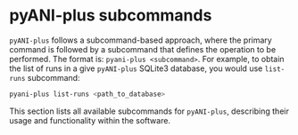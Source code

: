 # pyANI-plus subcommands {#subcommands}

`pyANI-plus` follows a subcommand-based approach, where the primary command is followed by a subcommand that defines the operation to be performed. The format is: `pyani-plus <subcommand>`. For example, to obtain the list of runs in a give `pyANI-plus` SQLite3 database, you would use `list-runs` subcommand:

```bash
pyani-plus list-runs <path_to_database>
```

This section lists all available subcommands for `pyANI-plus`, describing their usage and functionality within the software.